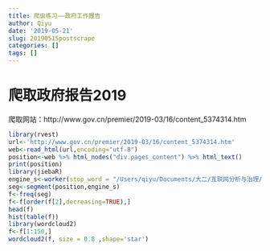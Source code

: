 ```yaml
---
title: 爬虫练习——政府工作报告
author: Qiyu
date: '2019-05-21'
slug: 20190515postscrape
categories: []
tags: []
---
```

# 爬取政府报告2019
爬取网站：http://www.gov.cn/premier/2019-03/16/content_5374314.htm
```r
library(rvest)
url<-'http://www.gov.cn/premier/2019-03/16/content_5374314.htm'
web<-read_html(url,encoding="utf-8")
position<-web %>% html_nodes("div.pages_content") %>% html_text()
print(position)
library(jiebaR)
engine_s<-worker(stop_word = "/Users/qiyu/Documents/大二/互联网分析与治理/stopwords.txt")
seg<-segment(position,engine_s)
f<-freq(seg)
f<-f[order(f[2],decreasing=TRUE),]
head(f)
hist(table(f))
library(wordcloud2)
f<-f[1:150,] 
wordcloud2(f, size = 0.8 ,shape='star')
```

